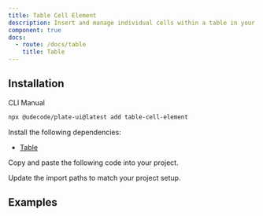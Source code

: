 ```yaml
---
title: Table Cell Element
description: Insert and manage individual cells within a table in your content.
component: true
docs:
  - route: /docs/table
    title: Table
---
```


## Installation

<Tabs defaultValue="cli">

<TabsList>
<TabsTrigger value="cli">CLI</TabsTrigger>
<TabsTrigger value="manual">Manual</TabsTrigger>
</TabsList>
<TabsContent value="cli">

```bash
npx @udecode/plate-ui@latest add table-cell-element
```

</TabsContent>

<TabsContent value="manual">

<Steps>

<Step>

Install the following dependencies:

- [Table](/docs/table)

</Step>

<Step>

Copy and paste the following code into your project.

</Step>

<ComponentSource name="table-cell-element" />

<Step>

Update the import paths to match your project setup.

</Step>

</Steps>

</TabsContent>

</Tabs>

## Examples

<ComponentPreview name="playground-demo" id="table" />

<ComponentSource src="../../templates/plate-playground-template/src/components/plate-editor.tsx" />
